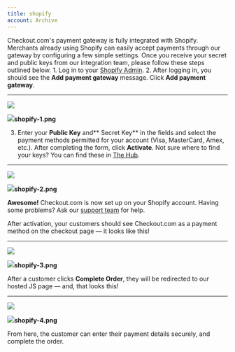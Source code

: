 ```yaml
---
title: shopify
account: Archive
---
```


Checkout.com's payment gateway is fully integrated with Shopify. Merchants already using Shopify can easily accept payments through our gateway by configuring a few simple settings. Once you receive your secret and public keys from our integration team, please follow these steps outlined below. 1. Log in to your [Shopify Admin](https://www.shopify.com/login?redirect=authorize_gateway%2F1031113). 2. After logging in, you should see the **Add payment gateway** message. Click **Add payment gateway**.

---

![](https://files.readme.io/f8f890a-shopify-1.png)

![](https://files.readme.io/f8f890a-shopify-1.png)**shopify-1.png**

3. Enter your **Public Key** and** Secret Key** in the fields and select the payment methods permitted for your account (Visa, MasterCard, Amex, etc.). After completing the form, click **Activate**. Not sure where to find your keys? You can find these in [The Hub](http://hub.checkout.com).

---

![](https://files.readme.io/753818b-shopify-2.png)

![](https://files.readme.io/753818b-shopify-2.png)**shopify-2.png**

**Awesome!** Checkout.com is now set up on your Shopify account. Having some problems? Ask our [support team](mailto:support@checkout.com) for help.

After activation, your customers should see Checkout.com as a payment method on the checkout page — it looks like this!

---

![](https://files.readme.io/17ca187-shopify-3.png)

![](https://files.readme.io/17ca187-shopify-3.png)**shopify-3.png**

After a customer clicks **Complete Order**, they will be redirected to our hosted JS page — and, that looks this!

---

![](https://files.readme.io/adbb57b-shopify-4.png)

![](https://files.readme.io/adbb57b-shopify-4.png)**shopify-4.png**

From here, the customer can enter their payment details securely, and complete the order.
